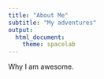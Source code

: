 ```yaml
---
title: "About Me"
subtitle: "My adventures"
output:
  html_document:
    theme: spacelab
---
```


Why I am awesome. 
